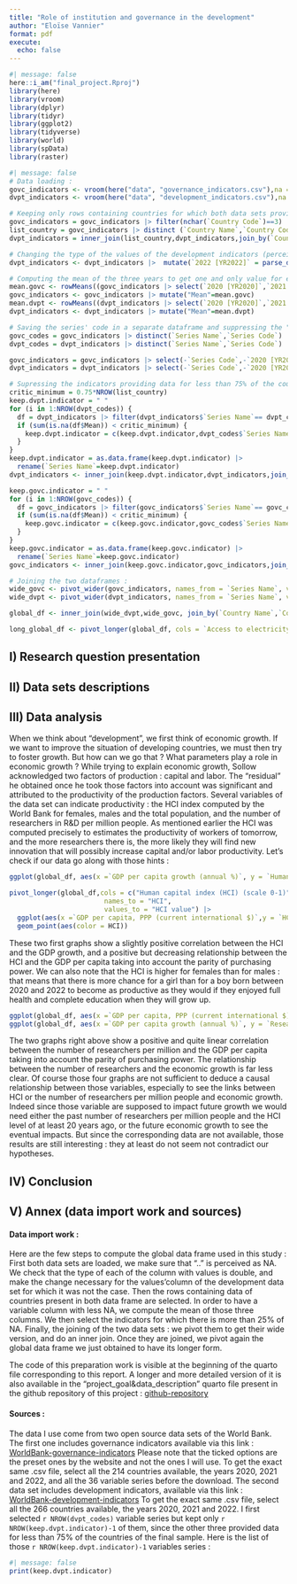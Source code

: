 ```yaml
---
title: "Role of institution and governance in the development"
author: "Eloïse Vannier"
format: pdf
execute:
  echo: false
---
```


```r
#| message: false
here::i_am("final_project.Rproj")
library(here)
library(vroom)
library(dplyr)
library(tidyr)
library(ggplot2)
library(tidyverse)
library(world)
library(spData)
library(raster)
```

```r
#| message: false
# Data loading :
govc_indicators <- vroom(here("data", "governance_indicators.csv"),na = (".."))
dvpt_indicators <- vroom(here("data", "development_indicators.csv"),na = (".."))

# Keeping only rows containing countries for which both data sets provide data :
govc_indicators = govc_indicators |> filter(nchar(`Country Code`)==3)
list_country = govc_indicators |> distinct (`Country Name`,`Country Code`)
dvpt_indicators = inner_join(list_country,dvpt_indicators,join_by(`Country Name`,`Country Code`))

# Changing the type of the values of the development indicators (perceived as characters before) :
dvpt_indicators <- dvpt_indicators |>  mutate(`2022 [YR2022]` = parse_double(`2022 [YR2022]`), `2021 [YR2021]` = parse_double(`2021 [YR2021]`),`2020 [YR2020]` = parse_double(`2020 [YR2020]`))

# Computing the mean of the three years to get one and only value for each indicators and have less NA :
mean.govc <- rowMeans((govc_indicators |> select(`2020 [YR2020]`,`2021 [YR2021]`, `2022 [YR2022]`)),na.rm = TRUE)
govc_indicators <- govc_indicators |> mutate("Mean"=mean.govc)
mean.dvpt <- rowMeans((dvpt_indicators |> select(`2020 [YR2020]`,`2021 [YR2021]`, `2022 [YR2022]`)),na.rm = TRUE)
dvpt_indicators <- dvpt_indicators |> mutate("Mean"=mean.dvpt)

# Saving the series' code in a separate dataframe and suppressing the "Series Code" column as well as the three "years column" in each dataframe :
govc_codes = govc_indicators |> distinct(`Series Name`,`Series Code`) 
dvpt_codes = dvpt_indicators |> distinct(`Series Name`,`Series Code`)

govc_indicators = govc_indicators |> select(-`Series Code`,-`2020 [YR2020]`,-`2021 [YR2021]`, -`2022 [YR2022]`)
dvpt_indicators = dvpt_indicators |> select(-`Series Code`,-`2020 [YR2020]`,-`2021 [YR2021]`, -`2022 [YR2022]`)

# Supressing the indicators providing data for less than 75% of the countries in our sample :
critic_minimum = 0.75*NROW(list_country)
keep.dvpt.indicator = " "
for (i in 1:NROW(dvpt_codes)) {
  df = dvpt_indicators |> filter(dvpt_indicators$`Series Name`== dvpt_codes$`Series Name`[i])
  if (sum(is.na(df$Mean)) < critic_minimum) {
    keep.dvpt.indicator = c(keep.dvpt.indicator,dvpt_codes$`Series Name`[i])
  }
}
keep.dvpt.indicator = as.data.frame(keep.dvpt.indicator) |>
  rename(`Series Name`=keep.dvpt.indicator)
dvpt_indicators <- inner_join(keep.dvpt.indicator,dvpt_indicators,join_by(`Series Name`))

keep.govc.indicator = " "
for (i in 1:NROW(govc_codes)) {
  df = govc_indicators |> filter(govc_indicators$`Series Name`== govc_codes$`Series Name`[i])
  if (sum(is.na(df$Mean)) < critic_minimum) {
    keep.govc.indicator = c(keep.govc.indicator,govc_codes$`Series Name`[i])
  }
}
keep.govc.indicator = as.data.frame(keep.govc.indicator) |>
  rename(`Series Name`=keep.govc.indicator)
govc_indicators <- inner_join(keep.govc.indicator,govc_indicators,join_by(`Series Name`))

# Joining the two dataframes :
wide_govc <- pivot_wider(govc_indicators, names_from = `Series Name`, values_from = Mean)
wide_dvpt <- pivot_wider(dvpt_indicators, names_from = `Series Name`, values_from = Mean)

global_df <- inner_join(wide_dvpt,wide_govc, join_by(`Country Name`,`Country Code`))

long_global_df <- pivot_longer(global_df, cols = `Access to electricity (% of population)`:`Voice and Accountability: Standard Error`, names_to = "Series Name", values_to = "Mean")
```

## I) Research question presentation

## II) Data sets descriptions

## III) Data analysis
When we think about "development", we first think of economic growth. If we want to improve the situation of developing countries, we must then try to foster growth. But how can we go that ? What parameters play a role in economic growth ?
While trying to explain economic growth, Sollow acknowledged two factors of production : capital and labor. The "residual" he obtained once he took those factors into account was significant and attributed to the productivity of the production factors. Several variables of the data set can indicate productivity : the HCI index computed by the World Bank for females, males and the total population, and the number of researchers in R&D per million people. As mentioned earlier the HCI was computed precisely to estimates the productivity of workers of tomorrow, and the more researchers there is, the more likely they will find new innovation that will possibly increase capital and/or labor productivity.
Let's check if our data go along with those hints :

```r
ggplot(global_df, aes(x =`GDP per capita growth (annual %)`, y = `Human capital index (HCI) (scale 0-1)`))+geom_point()+geom_smooth(method = "lm", se = FALSE, col = "red")
```
```r
pivot_longer(global_df,cols = c("Human capital index (HCI) (scale 0-1)","Human capital index (HCI), female (scale 0-1)","Human capital index (HCI), male (scale 0-1)"), 
                        names_to = "HCI", 
                        values_to = "HCI value") |>
  ggplot(aes(x =`GDP per capita, PPP (current international $)`,y = `HCI value`, group = HCI)) + 
  geom_point(aes(color = HCI))
```
These two first graphs show a slightly positive correlation between the HCI and the GDP growth, and a positive but decreasing relationship between the HCI and the GDP per capita taking into account the parity of purchasing power. We can also note that the HCI is higher for females than for males : that means that there is more chance for a girl than for a boy born between 2020 and 2022 to become as productive as they would if they enjoyed full health and complete education when they will grow up. 

```r
ggplot(global_df, aes(x =`GDP per capita, PPP (current international $)`, y = `Researchers in R&D (per million people)`))+geom_point()+geom_smooth(method = "lm", se = FALSE, col = "red")
ggplot(global_df, aes(x =`GDP per capita growth (annual %)`, y = `Researchers in R&D (per million people)`))+geom_point()+geom_smooth(method = "lm", se = FALSE, col = "red")
```
The two graphs right above show a positive and quite linear correlation between the number of researchers per million and the GDP per capita taking into account the parity of purchasing power. The relationship between the number of researchers and the economic growth is far less clear.
Of course those four graphs are not sufficient to deduce a causal relationship between those variables, especially to see the links between HCI or the number of researchers per million people and economic growth. Indeed since those variable are supposed to impact future growth we would need either the past number of researchers per million people and the HCI level of at least 20 years ago, or the future economic growth to see the eventual impacts. But since the corresponding data are not available, those results are still interesting : they at least do not seem not contradict our hypotheses.

## IV) Conclusion

## V) Annex (data import work and sources)

#### Data import work :
Here are the few steps to compute the global data frame used in this study :
First both data sets are loaded, we make sure that ".." is perceived as NA.
We check that the type of each of the column with values is double, and make the change necessary for the values'column of the development data set for which it was not the case.
Then the rows containing data of countries present in both data frame are selected.
In order to have a variable column with less NA, we compute the mean of those three columns.
We then select the indicators for which there is more than 25% of NA. 
Finally, the joining of the two data sets : we pivot them to get their wide version, and do an inner join.
Once they are joined, we pivot again the global data frame we just obtained to have its longer form.

The code of this preparation work is visible at the beginning of the quarto file corresponding to this report. A longer and more detailed version of it is also available in the "project_goal&data_description" quarto file present in the github repository of this project : [github-repository](https://github.com/E10is3/final-project.git)

#### Sources :
The data I use come from two open source data sets of the World Bank. 
The first one includes governance indicators available via this link : [WorldBank-governance-indicators](https://databank.worldbank.org/source/worldwide-governance-indicators#)
Please note that the ticked options are the preset ones by the website and not the ones I will use. To get the exact same .csv file, select all the 214 countries available, the years 2020, 2021 and 2022, and all the 36 variable series before the download.
The second data set includes development indicators, available via this link : [WorldBank-development-indicators](https://databank.worldbank.org/source/world-development-indicators#)
To get the exact same .csv file, select all the 266 countries available, the years 2020, 2021 and 2022. I first selected `r NROW(dvpt_codes)` variable series but kept only `r NROW(keep.dvpt.indicator)-1` of them, since the other three provided data for less than 75% of the countries of the final sample. Here is the list of those `r NROW(keep.dvpt.indicator)-1` variables series :
```r
#| message: false
print(keep.dvpt.indicator)
```













